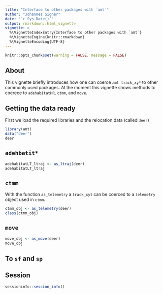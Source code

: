 ```yaml
---
title: "Interface to other packages with `amt`"
author: "Johannes Signer"
date: "`r Sys.Date()`"
output: rmarkdown::html_vignette
vignette: >
  %\VignetteIndexEntry{Interface to other packages with `amt`}
  %\VignetteEngine{knitr::rmarkdown}
  %\VignetteEncoding{UTF-8}
---
```


```r
knitr::opts_chunk$set(warning = FALSE, message = FALSE)
```


## About

This vignette briefly introduces how one can coerce `amt track_xy*` to other commonly used packages. At the moment this vignette shows methods to coerece to `adehabitatHR`, `ctmm`, and `move`.

## Getting the data ready

First we load the required libraries and the relocation data (called `deer`)

```r
library(amt)
data("deer")
deer
```

## `adehbatit*`

```r
adehabitatLT_ltraj <- as_ltraj(deer)
adehabitatLT_ltraj
```


## `ctmm`

With the function `as_telemetry` a `track_xyt` can be coerced to a `telemetry` object used in `ctmm`.

```r
ctmm_obj <- as_telemetry(deer)
class(ctmm_obj)
```


## `move`

```r
move_obj <- as_move(deer)
move_obj

```

## To `sf` and `sp`


## Session
```r
sessioninfo::session_info()
```


